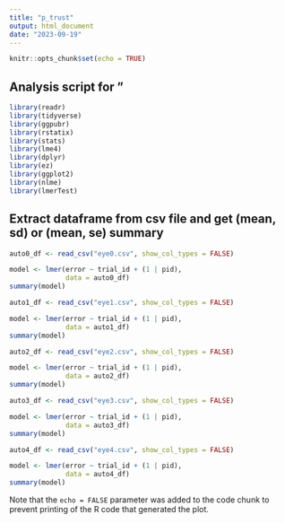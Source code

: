 ```yaml
---
title: "p_trust"
output: html_document
date: "2023-09-19"
---
```


```r
knitr::opts_chunk$set(echo = TRUE)
```

## Analysis script for "

```r
library(readr)
library(tidyverse)
library(ggpubr)
library(rstatix)
library(stats)
library(lme4)
library(dplyr)
library(ez)
library(ggplot2)
library(nlme)
library(lmerTest)
```


## Extract dataframe from csv file and get (mean, sd) or (mean, se) summary

```r

auto0_df <- read_csv("eye0.csv", show_col_types = FALSE)

model <- lmer(error ~ trial_id + (1 | pid),
              data = auto0_df)
summary(model)

```

```r

auto1_df <- read_csv("eye1.csv", show_col_types = FALSE)

model <- lmer(error ~ trial_id + (1 | pid),
              data = auto1_df)
summary(model)

```

```r

auto2_df <- read_csv("eye2.csv", show_col_types = FALSE)

model <- lmer(error ~ trial_id + (1 | pid),
              data = auto2_df)
summary(model)

```

```r

auto3_df <- read_csv("eye3.csv", show_col_types = FALSE)

model <- lmer(error ~ trial_id + (1 | pid),
              data = auto3_df)
summary(model)

```

```r

auto4_df <- read_csv("eye4.csv", show_col_types = FALSE)

model <- lmer(error ~ trial_id + (1 | pid),
              data = auto4_df)
summary(model)

```

Note that the `echo = FALSE` parameter was added to the code chunk to prevent printing of the R code that generated the plot.
